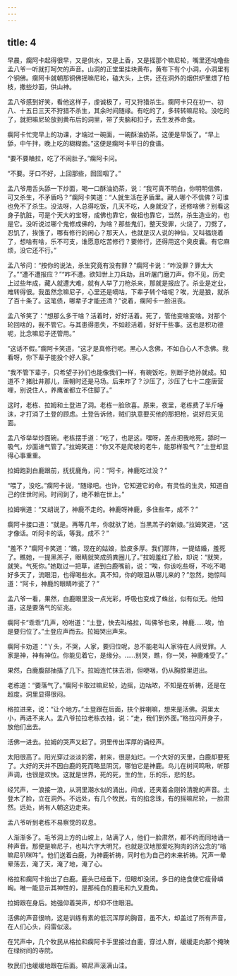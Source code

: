 ```yaml
---
---
---
```

title: 4
---



早晨，瘸阿卡起得很早，又是供水，又是上香，又是摇那个嘛尼轮，嘴里还咕噜些孟八爷一听就打呵欠的声音。山洞的正堂里挂块黄布，黄布下有个小洞，小洞里有个铜佛。瘸阿卡就朝那铜佛摇嘛尼轮，磕大头，上供，还在洞外的烟供炉里煨了柏枝，撒些炒面，供山神。

孟八爷感到好笑，看他这样子，虔诚极了，可又狩猎杀生。瘸阿卡只在初一、初八、十五日三天不狩猎不杀生，其余时间随缘。有吃的了，多转转嘛尼轮。没吃的了，就把嘛尼轮放到黄布后的洞里，带了夹脑和扣子，去生发养命食。

瘸阿卡忙完早上的功课，才端过一碗面，一碗酥油奶茶。这便是早饭了。“早上舔，中午拌，晚上吃的糊糊面。”这便是瘸阿卡平日的食谱。

“要不要粬拉，吃了不闹肚子。”瘸阿卡问。

“不要。牙口不好，上回那些，囫囵咽了。”

孟八爷用舌头舔一下炒面，喝一口酥油奶茶，说：“我可真不明白，你明明信佛，可又杀生，不矛盾吗？”瘸阿卡笑道：“人就生活在矛盾里。藏人哪个不信佛？可谁也免不了杀生。没法呀，人总得吃饭，几天不吃，人身就没了，还修啥佛？别看这身子肮脏，可是个天大的宝呀，成佛也靠它，做祖也靠它，当然，杀生造业的，也是它。没听说过哪个鬼修成佛的，为啥？那些鬼们，整天受罪，火烧了，刀劈了，忍饥了，挨饿了，哪有修行的闲心？那天人，也就是汉人说的神仙，又叫福烧着了，想啥有啥，乐不可支，谁愿意吃苦修行？要修行，还得用这个臭皮囊。有它麻烦，没它还不行。”

孟八爷问：“按你的说法，杀生究竟有没有罪？”瘸阿卡说：“咋没罪？罪太大了。”“遭不遭报应？”“咋不遭。欲知世上刀兵劫，且听屠门磨刀声。你不见，历史上过些年成，藏人就遭大难，就有人举了刀枪杀来，那就是报应了。杀业是定业，难转得很。我虽然念嘛尼子，心里还是嘀咕，下辈子转个啥呢？唉，光是狼，就杀了百十条了。这笔债，哪辈子才能还清？”说着，瘸阿卡一脸沮丧。

孟八爷笑了：“想那么多干啥？活着时，好好活着。死了，管他变啥变啥。对那个轮回啥的，我不管它。与其患得患失，不如趁活着，好好干些事。这也是积功德呢，比念嘛尼子还管用。”

“这话不假。”瘸阿卡笑道，“这才是真修行呢。黑心人念佛，不如白心人不念佛。我看呀，你下辈子能投个好人家。”

“我不管下辈子，只希望子孙们也能像我们一样，有碗饭吃，别断子绝孙就成。知道不？猪肚井那儿，唐朝时还是马场。后来咋了？沙压了，沙压了七十二座唐营哩，别说住人，养鹰雀都立不住脚了。”

这时，老栋、拉姆和土登进了洞。老栋一脸欣喜。原来，夜里，老栋费了半斤唾沫，才打消了土登的顾虑。土登告诉他，贼们执意要买他的那把枪，说好后天见面。

孟八爷举举炒面碗。老栋摆手道：“吃了，也是这。嘿呀，差点把我呛死，舔时一吸气，炒面进气管了。”拉姆笑道：“你又不是爬坡的老牛，能那样吸气？”土登却显得心事重重。

拉姆跑到白鹿跟前，抚抚鹿角，问：“阿卡，神鹿吃过没？”

“喂了，没吃。”瘸阿卡说，“随缘吧。也许，它知道它的命。有灵性的生灵，知道自己的住世时间。时间到了，绝不赖在世上。”

拉姆嗔道：“又胡说了，神鹿不走的。神鹿呀神鹿，多住些年，成不？”

瘸阿卡接口道：“就是。再等几年，你就驮了她，当黑羔子的新娘。”拉姆笑道，“这才像话。听阿卡的话，等我，成不？”

“羞不？”瘸阿卡笑道：“瞧，现在的姑娘，脸皮多厚。我们那阵，一提结婚，羞死了。瞧她，一提黑羔子，眼睛就笑成鸽粪圈儿了。”拉姆羞红了脸，却说：“就笑，就笑。气死你。”她取过一把草，递到白鹿嘴前，说：“唉，你该吃些呀，不吃不喝好多天了，流眼泪，也得喝些水。真不知，你的眼泪从哪儿来的？”忽然，她惊叫道：“阿卡，神鹿的眼睛咋瓷了？”

孟八爷一看，果然，白鹿眼里没一点光彩，呼吸也变成了蛛丝，似有似无。他知道，这是要落气的征兆。

瘸阿卡“乖乖”几声，吩咐道：“土登，快去叫格拉，叫佛爷也来，神鹿……唉，怕是要归位了。”土登应声而去。拉姆哭出声来。

瘸阿卡劝道：“丫头，不哭，人家，要归位呢，总不能老叫人家待在人间受罪。人家是神，神有神位。你能见着它，是缘分。……别哭，瞧，你一哭，神鹿难受了。”

果然，白鹿腹部抽搐了几下。拉姆连忙抹去泪，但哽咽，仍从胸腔里迸出。

老栋道：“要落气了。”瘸阿卡取过嘛尼轮，边摇，边咕哝，不知是在祈祷，还是在超度。洞里显得很闷。

格拉进来，说：“让个地方。”土登跟在后面，扶个胖喇嘛，想来是活佛。洞里太小，再进不来人。孟八爷拉拉老栋衣袖，说：“走，我们到外面。”格拉闪开身子，放他们出去。

活佛一进去。拉姆的哭声又起了。洞里传出浑厚的诵经声。

太阳很高了。阳光穿过淡淡的雾，射来，很是灿烂。一个大好的天里，白鹿却要死了。大好的天并不因白鹿的死而略显阴沉，哪怕它是神鹿。鸟儿在树间鸣啾，听那声调，也很是欢快。这就是世界，死的死，生的生，乐的乐，悲的悲。

经咒声，一浪接一浪，从洞里潮水似的涌出。间或，还夹着金刚铃清脆的声音。土登木了脸，立在洞外。不远处，有几个牧民，有的掐念珠，有的摇嘛尼轮，一脸肃然。远处，尚有人朝这边走来。

孟八爷听到老栋不易察觉的叹息。

人渐渐多了。毛爷洞上方的山坡上，站满了人，他们一脸肃然，都不约而同地诵一种声音。那便是嘛尼子，也叫六字大明咒，也就是汉地那爱吃狗肉的济公念的“嗡嘛尼叭咪吽”。他们送着白鹿，为神鹿祈祷，同时也为自己的未来祈祷。咒声一晕晕荡去，淹了天，淹了地，淹了心。

格拉和瘸阿卡抬出了白鹿。鹿头已经垂下，但眼却没闭。多日的绝食使它瘦骨嶙峋。唯一能显示其神性的，是那纯白的鹿毛和九叉鹿角。

拉姆跟在身后。她强仰着哭声，却仰不住眼泪。

活佛的声音很响，这是训练有素的低沉浑厚的胸音，虽不大，却盖过了所有声音，在人们心头，闷雷似滚。

在咒声中，几个牧民从格拉和瘸阿卡手里接过白鹿，穿过人群，缓缓走向那个掩映在绿树间的寺院。

牧民们也缓缓地跟在后面。嘛尼声滚满山洼。
